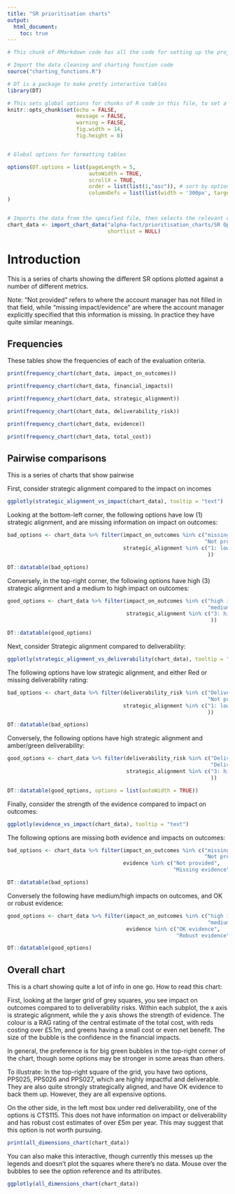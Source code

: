 ```yaml
---
title: "SR prioritisation charts"
output: 
  html_document:
    toc: true
---
```


```r

# This chunk of RMarkdown code has all the code for setting up the project

# Import the data cleaning and charting function code
source("charting_functions.R")

# DT is a package to make pretty interactive tables
library(DT)

# This sets global options for chunks of R code in this file, to set a standard plot size and suppress output of code and warnings.
knitr::opts_chunk$set(echo = FALSE,
                      message = FALSE,
                      warning = FALSE,
                      fig.width = 14, 
                      fig.height = 8)


# Global options for formatting tables

options(DT.options = list(pageLength = 5,
                          autoWidth = TRUE,
                          scrollX = TRUE, 
                          order = list(list(1,"asc")), # sort by option_ref
                          columnDefs = list(list(width = '300px', targets = 2))) # widen the option_description box
)


# Imports the data from the specified file, then selects the relevant columns
chart_data <- import_chart_data("alpha-fact/prioritisation_charts/SR Option Template part B collator v14.xlsm",
                                shortlist = NULL)


```




# Introduction {.tabset}

This is a series of charts showing the different SR options plotted against a number of different metrics.

Note: "Not provided" refers to where the account manager has not filled in that field, while "missing impact/evidence" are where the account manager explicitly specified that this information is missing. In practice they have quite similar meanings.


## Frequencies

These tables show the frequencies of each of the evaluation criteria.

``` r

print(frequency_chart(chart_data, impact_on_outcomes))

print(frequency_chart(chart_data, financial_impacts))

print(frequency_chart(chart_data, strategic_alignment))

print(frequency_chart(chart_data, deliverability_risk))

print(frequency_chart(chart_data, evidence))

print(frequency_chart(chart_data, total_cost))

```

## Pairwise comparisons

This is a series of charts that show pairwise 

First, consider strategic alignment compared to the impact on incomes

```r
ggplotly(strategic_alignment_vs_impact(chart_data), tooltip = "text")

```

Looking at the bottom-left corner, the following options have low (1) strategic alignment, and are missing information on impact on outcomes:

```r
bad_options <- chart_data %>% filter(impact_on_outcomes %in% c("missing impact on outcomes",
                                                               "Not provided"),
                                     strategic_alignment %in% c("1: low alignment"
                                                                ))

DT::datatable(bad_options)

```

Conversely, in the top-right corner, the following options have high (3) strategic alignment and a medium to high impact on outcomes:

```r
good_options <- chart_data %>% filter(impact_on_outcomes %in% c("high impact on outcomes",
                                                                "medium impact"),
                                      strategic_alignment %in% c("3: high alignment"
                                                                 ))

DT::datatable(good_options)

```

Next, consider Strategic alignment compared to deliverability:

```r
ggplotly(strategic_alignment_vs_deliverability(chart_data), tooltip = "text")

```

The following options have low strategic alignment, and either Red or missing deliverability rating:

```r
bad_options <- chart_data %>% filter(deliverability_risk %in% c("Deliverability: Red",
                                                                "Not provided"),
                                     strategic_alignment %in% c("1: low alignment"
                                                                ))

DT::datatable(bad_options)

```

Conversely, the following options have high strategic alignment and amber/green deliverability:

```r
good_options <- chart_data %>% filter(deliverability_risk %in% c("Deliverability: Green",
                                                                 "Deliverability: Amber"),
                                      strategic_alignment %in% c("3: high alignment"
                                                                 ))

DT::datatable(good_options, options = list(autoWidth = TRUE))

```


Finally, consider the strength of the evidence compared to impact on outcomes:

```r
ggplotly(evidence_vs_impact(chart_data), tooltip = "text")

```


The following options are missing both evidence and impacts on outcomes:


```r
bad_options <- chart_data %>% filter(impact_on_outcomes %in% c("missing impact on outcomes",
                                                               "Not provided"),
                                     evidence %in% c("Not provided",
                                                     "Missing evidence"))

DT::datatable(bad_options)

```

Conversely the following have medium/high impacts on outcomes, and OK or robust evidence:

```r
good_options <- chart_data %>% filter(impact_on_outcomes %in% c("high impact on outcomes",
                                                                "medium impact"),
                                      evidence %in% c("OK evidence",
                                                      "Robust evidence"))

DT::datatable(good_options)

```


## Overall chart

This is a chart showing quite a lot of info in one go. How to read this chart:

First, looking at the larger grid of grey squares, you see impact on outcomes compared to to deliverability risks. Within each subplot, the x axis is strategic alignment, while the y axis shows the strength of evidence. The colour is a RAG rating of the central estimate of the total cost, with reds costing over £5.1m, and greens having a small cost or even net benefit. The size of the bubble is the confidence in the financial impacts. 

In general, the preference is for big green bubbles in the top-right corner of the chart, though some options may be stronger in some areas than others.

To illustrate: In the top-right square of the grid, you have two options, PPS025, PPS026 and PPS027, which are highly impactful and deliverable. They are also quite strongly strategically aligned, and have OK evidence to back them up. However, they are all expensive options.

On the other side, in the left most box under red deliverability, one of the options is CTS115. This does not have information on impact or deliverability and has robust cost estimates of over £5m per year. This may suggest that this option is not worth pursuing.

```r

print(all_dimensions_chart(chart_data))

```

You can also make this interactive, though currently this messes up the legends and doesn't plot the squares where there's no data. Mouse over the bubbles to see the option reference and its attributes.

```r

ggplotly(all_dimensions_chart(chart_data))

```